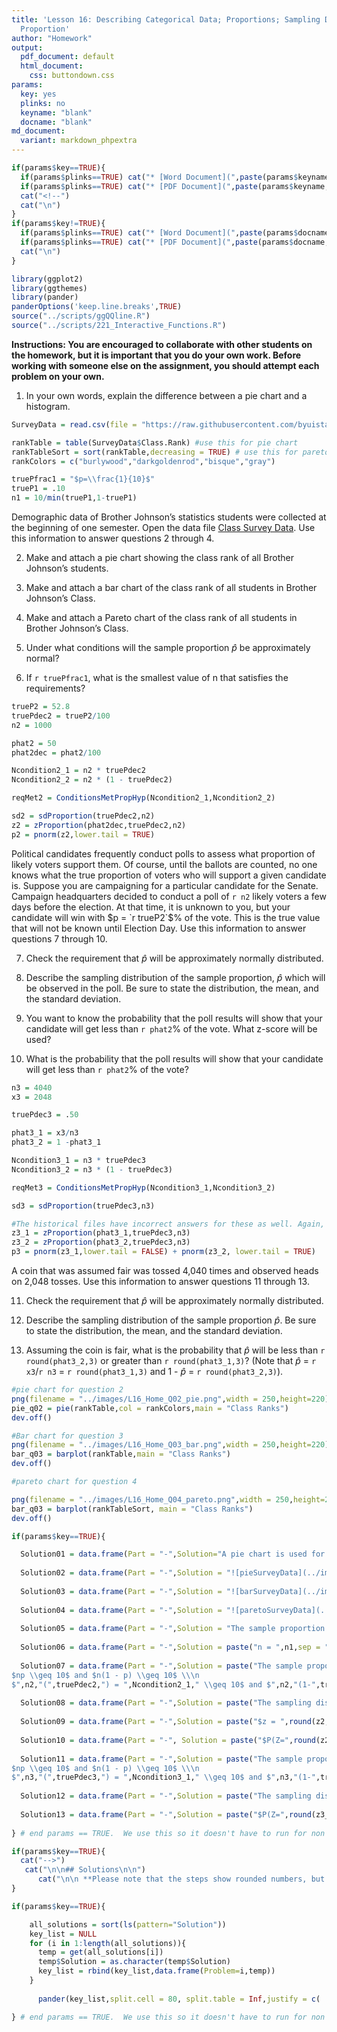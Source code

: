 ```yaml
---
title: 'Lesson 16: Describing Categorical Data; Proportions; Sampling Distribtion of a Sample
  Proportion'
author: "Homework"
output:
  pdf_document: default
  html_document:
    css: buttondown.css
params:
  key: yes
  plinks: no
  keyname: "blank"
  docname: "blank"
md_document:
  variant: markdown_phpextra
---
```


```r
if(params$key==TRUE){
  if(params$plinks==TRUE) cat("* [Word Document](",paste(params$keyname,"docx",sep="."),")\n")
  if(params$plinks==TRUE) cat("* [PDF Document](",paste(params$keyname,"pdf",sep="."),")\n")
  cat("<!--")
  cat("\n")
} 
if(params$key!=TRUE){
  if(params$plinks==TRUE) cat("* [Word Document](",paste(params$docname,"docx",sep="."),")\n")
  if(params$plinks==TRUE) cat("* [PDF Document](",paste(params$docname,"pdf",sep="."),")\n")
  cat("\n")
}
```


```r
library(ggplot2)
library(ggthemes)
library(pander)
panderOptions('keep.line.breaks',TRUE)
source("../scripts/ggQQline.R")
source("../scripts/221_Interactive_Functions.R")
```

**Instructions:  You are encouraged to collaborate with other students on the homework, but it is important that you do your own work.  Before working with someone else on the assignment, you should attempt each problem on your own.**

1. In your own words, explain the difference between a pie chart and a histogram.

```r
SurveyData = read.csv(file = "https://raw.githubusercontent.com/byuistats/data/master/SurveyData/SurveyData.csv",stringsAsFactors = FALSE, header = TRUE)

rankTable = table(SurveyData$Class.Rank) #use this for pie chart
rankTableSort = sort(rankTable,decreasing = TRUE) # use this for pareto chart
rankColors = c("burlywood","darkgoldenrod","bisque","gray")

truePfrac1 = "$p=\\frac{1}{10}$"
trueP1 = .10
n1 = 10/min(trueP1,1-trueP1)

```


Demographic data of Brother Johnson's statistics students were collected at the beginning of one semester. Open the data file [Class Survey Data](https://byuistats.github.io/BYUI_M221_Book/Data/ClassSurvey.xlsx). Use this information to answer questions 2 through 4.

2. Make and attach a pie chart showing the class rank of all Brother Johnson's students.

3. Make and attach a bar chart of the class rank of all students in Brother Johnson's Class. 

4. Make and attach a Pareto chart of the class rank of all students in Brother Johnson's Class. 

5. Under what conditions will the sample proportion $\hat{p}$ be approximately normal?

6. If `r truePfrac1`, what is the smallest value of n that satisfies the requirements?

```r
trueP2 = 52.8
truePdec2 = trueP2/100
n2 = 1000

phat2 = 50
phat2dec = phat2/100

Ncondition2_1 = n2 * truePdec2
Ncondition2_2 = n2 * (1 - truePdec2)

reqMet2 = ConditionsMetPropHyp(Ncondition2_1,Ncondition2_2)

sd2 = sdProportion(truePdec2,n2)
z2 = zProportion(phat2dec,truePdec2,n2)
p2 = pnorm(z2,lower.tail = TRUE)
```


Political candidates frequently conduct polls to assess what proportion of likely voters support them. Of course, until the ballots are counted, no one knows what the true proportion of voters who will support a given candidate is. Suppose you are campaigning for a particular candidate for the Senate.  Campaign headquarters decided to conduct a poll of `r n2` likely voters a few days before the election.  At that time, it is unknown to you, but your candidate will win with $p = `r trueP2`$% of the vote. This is the true value that will not be known until Election Day. Use this information to answer questions 7 through 10.

7. Check the requirement that $\hat{p}$ will be approximately normally distributed.

8. Describe the sampling distribution of the sample proportion, $\hat{p}$ which will be observed in the poll. Be sure to state the distribution, the mean, and the standard deviation. 
9. You want to know the probability that the poll results will show that your candidate will get less than `r phat2`% of the vote. What z-score will be used?

10. What is the probability that the poll results will show that your candidate will get less than `r phat2`% of the vote?

```r
n3 = 4040
x3 = 2048

truePdec3 = .50

phat3_1 = x3/n3
phat3_2 = 1 -phat3_1

Ncondition3_1 = n3 * truePdec3
Ncondition3_2 = n3 * (1 - truePdec3)

reqMet3 = ConditionsMetPropHyp(Ncondition3_1,Ncondition3_2)

sd3 = sdProportion(truePdec3,n3)

#The historical files have incorrect answers for these as well. Again, I double checked 3 ways.
z3_1 = zProportion(phat3_1,truePdec3,n3)
z3_2 = zProportion(phat3_2,truePdec3,n3)
p3 = pnorm(z3_1,lower.tail = FALSE) + pnorm(z3_2, lower.tail = TRUE)
```


A coin that was assumed fair was tossed 4,040 times and observed heads on 2,048 tosses.  Use this information to answer questions 11 through 13.

11. Check the requirement that $\hat{p}$ will be approximately normally distributed.

12. Describe the sampling distribution of the sample proportion $\hat{p}$. Be sure to state the distribution, the mean, and the standard deviation. 

13. Assuming the coin is fair, what is the probability that $\hat{p}$ will be less than `r round(phat3_2,3)` or greater than `r round(phat3_1,3)`?  (Note that $\hat{p}$ = `r x3`/`r n3` = `r round(phat3_1,3)` and 1 - $\hat{p}$ = `r round(phat3_2,3)`). 
  
```r
#pie chart for question 2
png(filename = "../images/L16_Home_Q02_pie.png",width = 250,height=220)
pie_q02 = pie(rankTable,col = rankColors,main = "Class Ranks")
dev.off()

#Bar chart for question 3
png(filename = "../images/L16_Home_Q03_bar.png",width = 250,height=220)
bar_q03 = barplot(rankTable,main = "Class Ranks")
dev.off()

#pareto chart for question 4

png(filename = "../images/L16_Home_Q04_pareto.png",width = 250,height=220)
bar_q03 = barplot(rankTableSort, main = "Class Ranks")
dev.off()
```

  
```r
if(params$key==TRUE){

  Solution01 = data.frame(Part = "-",Solution="A pie chart is used for categorical data. Each slice represents a part of a whole. A histogram, on the other hand, is used for quantitative data. It is a visual representation of the spread of a set of data.")
  
  Solution02 = data.frame(Part = "-",Solution = "![pieSurveyData](../images/L16_Home_Q02_pie.png)")
  
  Solution03 = data.frame(Part = "-",Solution = "![barSurveyData](../images/L16_Home_Q03_bar.png)")
  
  Solution04 = data.frame(Part = "-",Solution = "![paretoSurveyData](../images/L16_Home_Q04_pareto.png)")
  
  Solution05 = data.frame(Part = "-",Solution = "The sample proportion $\\hat{p}$ will be approximately normal when $n$ is large. How do we know if $n$ is large? We will conclude that $n$ is large when $np \\geq 10$ and $n(1 - p) \\geq 10$")
  
  Solution06 = data.frame(Part = "-",Solution = paste("n = ",n1,sep = ""))
  
  Solution07 = data.frame(Part = "-",Solution = paste("The sample proportion $\\hat{p}$ will be approximately normal when: \\\n
$np \\geq 10$ and $n(1 - p) \\geq 10$ \\\n
$",n2,"(",truePdec2,") = ",Ncondition2_1," \\geq 10$ and $",n2,"(1-",truePdec2,") = ",Ncondition2_2," \\geq 10$ \\\n ",reqMet2,sep = ""))
  
  Solution08 = data.frame(Part = "-",Solution = paste("The sampling distribution of $\\hat{p}$ is approximately normal with mean $p = ",truePdec2,"$ and $\\text{standard deviation of } ",round(sd2,3),"$.",sep=""))
  
  Solution09 = data.frame(Part = "-",Solution = paste("$z = ",round(z2,3),"$",sep = ""))
  
  Solution10 = data.frame(Part = "-", Solution = paste("$P(Z=",round(z2,3),") = ",round(p2,3),"$",sep=""))
  
  Solution11 = data.frame(Part = "-",Solution = paste("The sample proportion $\\hat{p}$ will be approximately normal when: \\\n
$np \\geq 10$ and $n(1 - p) \\geq 10$ \\\n
$",n3,"(",truePdec3,") = ",Ncondition3_1," \\geq 10$ and $",n3,"(1-",truePdec3,") = ",Ncondition3_2," \\geq 10$ \\\n ",reqMet3,sep = ""))
  
  Solution12 = data.frame(Part = "-",Solution = paste("The sampling distribution of $\\hat{p}$ is approximately normal with mean $p = ",truePdec3,"$ and $\\text{standard deviation of } ",round(sd3,3),"$.",sep=""))
  
  Solution13 = data.frame(Part = "-",Solution = paste("$P(Z=",round(z3_1,3)," \\text{ or } Z=",round(z3_2,3),") = ",round(p3,3),"$",sep=""))
  
} # end params == TRUE.  We use this so it doesn't have to run for non answer key path.
```



```r
if(params$key==TRUE){
  cat("-->")
   cat("\n\n## Solutions\n\n")
      cat("\n\n **Please note that the steps show rounded numbers, but that the final answers to the problems are calculated without rounding.**")
}
```



```r
if(params$key==TRUE){

    all_solutions = sort(ls(pattern="Solution"))
    key_list = NULL
    for (i in 1:length(all_solutions)){
      temp = get(all_solutions[i])
      temp$Solution = as.character(temp$Solution)
      key_list = rbind(key_list,data.frame(Problem=i,temp))
    }
    
      pander(key_list,split.cell = 80, split.table = Inf,justify = c( 'center', 'left',"left"))

} # end params == TRUE.  We use this so it doesn't have to run for non answer key path.
    
```